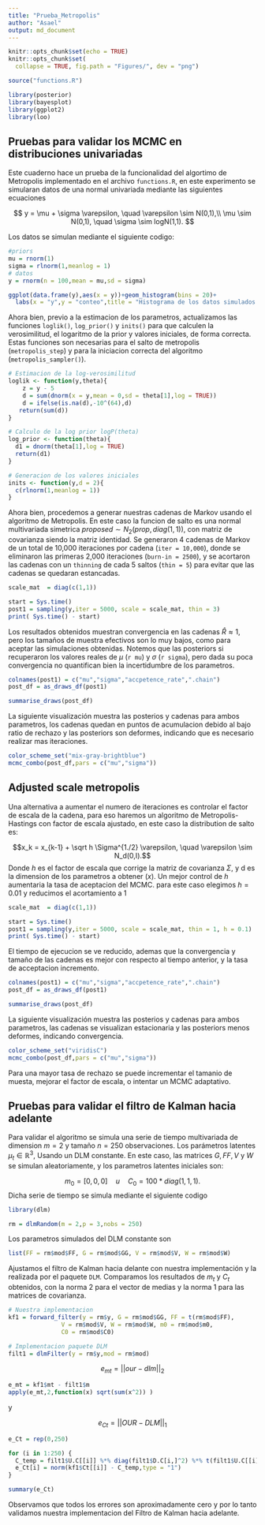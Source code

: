 ```yaml
---
title: "Prueba_Metropolis"
author: "Asael"
output: md_document
---
```


```r
knitr::opts_chunk$set(echo = TRUE)
knitr::opts_chunk$set(
  collapse = TRUE, fig.path = "Figures/", dev = "png")
```

```r
source("functions.R")

library(posterior)
library(bayesplot)
library(ggplot2)
library(loo)
```

## Pruebas para validar los MCMC en distribuciones univariadas

Este cuaderno hace un prueba de la funcionalidad del algortimo de Metropolis implementado en el archivo `functions.R`, en este experimento se simularan datos de una normal univariada mediante las siguientes ecuaciones

$$
y = \mu + \sigma \varepsilon, \quad \varepsilon \sim N(0,1),\\
\mu \sim N(0,1), \quad \sigma \sim logN(1,1).
$$

Los datos se simulan mediante el siguiente codigo:

```r
#priors
mu = rnorm(1)
sigma = rlnorm(1,meanlog = 1)
# datos
y = rnorm(n = 100,mean = mu,sd = sigma)

ggplot(data.frame(y),aes(x = y))+geom_histogram(bins = 20)+
  labs(x = "y",y = "conteo",title = "Histograma de los datos simulados y")
```

Ahora bien, previo a la estimacion de los parametros, actualizamos las funciones `loglik()`, `log_prior()` y `inits()` para que calculen la verosimilitud, el logaritmo de la prior y valores iniciales, de forma correcta. Estas funciones son necesarias para el salto de metropolis (`metropolis_step`) y para la iniciacion correcta del algoritmo (`metropolis_sampler()`). 


```r
# Estimacion de la log-verosimilitud
loglik <- function(y,theta){
    z = y - 5
    d = sum(dnorm(x = y,mean = 0,sd = theta[1],log = TRUE))
    d = ifelse(is.na(d),-10^(64),d)
   return(sum(d))
}

# Calculo de la log prior logP(theta)
log_prior <- function(theta){
  d1 = dnorm(theta[1],log = TRUE)
  return(d1)
}

# Generacion de los valores iniciales
inits <- function(y,d = 2){
  c(rlnorm(1,meanlog = 1))
}
```

Ahora bien, procedemos a generar nuestras cadenas de Markov usando el algoritmo de Metropolis. En este caso la funcion de salto es una normal multivariada simetrica $proposed \sim N_2(prop,diag(1,1))$, con matriz de covarianza siendo la matriz identidad. Se generaron 4 cadenas de Markov de un total de 10,000 iteraciones por cadena (`iter = 10,000`), donde se eliminaron las primeras 2,000 iteraciones (`burn-in = 2500`), y se acortaron las cadenas con un `thinning` de cada 5 saltos (`thin = 5`) para evitar que las cadenas se quedaran estancadas.

```r
scale_mat  = diag(c(1,1))

start = Sys.time()
post1 = sampling(y,iter = 5000, scale = scale_mat, thin = 3)
print( Sys.time() - start)
```

Los resultados obtenidos muestran convergencia en las cadenas $\hat R \approx 1$, pero los tamaños de muestra efectivos son lo muy bajos, como para aceptar las simulaciones obtenidas. Notemos que las posteriors si recuperaron los valores reales de $\mu$ (`r mu`) y $\sigma$ (`r sigma`), pero dada su poca convergencia no quantifican bien la incertidumbre de los parametros.

```r
colnames(post1) = c("mu","sigma","accpetence_rate",".chain")
post_df = as_draws_df(post1)

summarise_draws(post_df)
```

La siguiente visualización muestra las posterios y cadenas para ambos parametros, los cadenas quedan en puntos de acumulacion debido al bajo ratio de rechazo y las posteriors son deformes, indicando que es necesario realizar mas iteraciones. 

```r
color_scheme_set("mix-gray-brightblue")
mcmc_combo(post_df,pars = c("mu","sigma"))
```

## Adjusted scale metropolis

Una alternativa a aumentar el numero de iteraciones es controlar el factor de escala de la cadena, para eso haremos un algoritmo de Metropolis-Hastings con factor de escala ajustado, en este caso la distribution de salto es:

$$x_k = x_{k-1} + \sqrt h \Sigma^{1./2} \varepsilon, \quad \varepsilon \sim N_d(0,I).$$
Donde $h$ es el factor de escala que corrige la matriz de covarianza $\Sigma$, y d es la dimension de los parametros a obtener ($x$). Un mejor control de $h$ aumentaria la tasa de aceptacion del MCMC. para este caso elegimos $h = 0.01$ y reducimos el acortamiento a 1

```r
scale_mat  = diag(c(1,1))

start = Sys.time()
post1 = sampling(y,iter = 5000, scale = scale_mat, thin = 1, h = 0.1)
print( Sys.time() - start)
```

El tiempo de ejecucion se ve reducido, ademas que la convergencia y tamaño de las cadenas es mejor con respecto al tiempo anterior, y la tasa de acceptacion incremento.

```r
colnames(post1) = c("mu","sigma","accpetence_rate",".chain")
post_df = as_draws_df(post1)

summarise_draws(post_df)
```

La siguiente visualización muestra las posterios y cadenas para ambos parametros, las cadenas se visualizan estacionaria y  las posteriors menos deformes, indicando convergencia. 

```r
color_scheme_set("viridisC")
mcmc_combo(post_df,pars = c("mu","sigma"))
```


Para una mayor tasa de rechazo se puede incrementar el tamanio de muesta, mejorar el factor de escala, o intentar un MCMC adaptativo.

## Pruebas para validar el filtro de Kalman hacia adelante

Para validar el algoritmo se simula una serie de tiempo multivariada de dimension $m = 2$ y tamaño $n = 250$ observaciones. Los parámetros latentes $\mu_t \in \mathbb R^3$, Usando un DLM constante. En este caso, las matrices $G, FF, V$ y $W$ se simulan aleatoriamente, y los parametros latentes iniciales son: 

$$m_0 = [0,0,0] \quad u \quad C_0 = 100*diag(1,1,1).$$
Dicha serie de tiempo se simula mediante el siguiente codigo

```r
library(dlm)

rm = dlmRandom(m = 2,p = 3,nobs = 250)
```

Los parametros simulados del DLM constante son

```r
list(FF = rm$mod$FF, G = rm$mod$GG, V = rm$mod$V, W = rm$mod$W)
```

Ajustamos el filtro de Kalman hacia delante con nuestra implementación y la realizada por el paquete `DLM`. Comparamos los resultados de $m_t$ y $C_t$ obtenidos, con la norma 2 para el vector de medias y la norma 1 para las matrices de covarianza.

```r
# Nuestra implementacion 
kf1 = forward_filter(y = rm$y, G = rm$mod$GG, FF = t(rm$mod$FF),
               V = rm$mod$V, W = rm$mod$W, m0 = rm$mod$m0,
               C0 = rm$mod$C0)

# Implementacion paquete DLM
filt1 = dlmFilter(y = rm$y,mod = rm$mod)
```


$$e_{mt} = || our - dlm||_2$$
```r
e_mt = kf1$mt - filt1$m
apply(e_mt,2,function(x) sqrt(sum(x^2)) )
```

y

$$e_{Ct} = || OUR - DLM||_1$$

```r
e_Ct = rep(0,250)

for (i in 1:250) {
  C_temp = filt1$U.C[[i]] %*% diag(filt1$D.C[i,]^2) %*% t(filt1$U.C[[i]])
  e_Ct[i] = norm(kf1$Ct[[i]] - C_temp,type = "1")
}

summary(e_Ct)
```


Observamos que todos los errores son aproximadamente cero y por lo tanto validamos nuestra implementacion del Filtro de Kalman hacia adelante.
